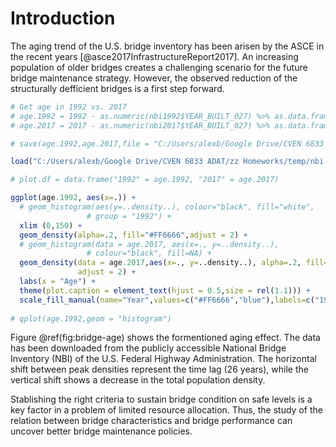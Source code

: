 # Introduction {#intro}

The aging trend of the U.S. bridge inventory has been arisen by the ASCE in the recent years [@asce2017InfrastructureReport2017]. An increasing population of older bridges creates a challenging scenario for the future bridge maintenance strategy. However, the observed reduction of the structurally defficient bridges is a first step forward.

```r

# Get age in 1992 vs. 2017
# age.1992 = 1992 - as.numeric(nbi1992$YEAR_BUILT_027) %>% as.data.frame(.)
# age.2017 = 2017 - as.numeric(nbi2017$YEAR_BUILT_027) %>% as.data.frame(.)

# save(age.1992,age.2017,file = "C:/Users/alexb/Google Drive/CVEN 6833 ADAT/zz Homeworks/temp/nbi.RData")

load("C:/Users/alexb/Google Drive/CVEN 6833 ADAT/zz Homeworks/temp/nbi.RData")

# plot.df = data.frame("1992" = age.1992, "2017" = age.2017)

ggplot(age.1992, aes(x=.)) + 
  # geom_histogram(aes(y=..density..), colour="black", fill="white",
                 # group = "1992") +
  xlim (0,150) +
  geom_density(alpha=.2, fill="#FF6666",adjust = 2) +
  # geom_histogram(data = age.2017, aes(x=., y=..density..), 
                 # colour="black", fill=NA) +
  geom_density(data = age.2017,aes(x=., y=..density..), alpha=.2, fill="blue",
               adjust = 2) +
  labs(x = "Age") +
  theme(plot.caption = element_text(hjust = 0.5,size = rel(1.1))) +
  scale_fill_manual(name="Year",values=c("#FF6666","blue"),labels=c("1992","2017"))
  
# qplot(age.1992,geom = "histogram")
```

Figure \@ref(fig:bridge-age) shows the formentioned aging effect. The data has been downloaded from the publicly accessible National Bridge Inventory (NBI) of the U.S. Federal Highway Administration. The horizontal shift between peak densities represent the time lag (26 years), while the vertical shift shows a decrease in the total population density.

Stablishing the right criteria to sustain bridge condition on safe levels is a key factor in a problem of limited resource allocation. Thus, the study of the relation between bridge characteristics and bridge performance can uncover better bridge maintenance policies.
